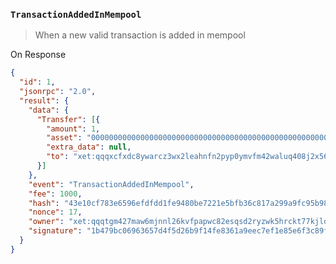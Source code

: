 ### `TransactionAddedInMempool`

> When a new valid transaction is added in mempool

On Response

```json
{
  "id": 1,
  "jsonrpc": "2.0",
  "result": {
    "data": {
      "Transfer": [{
        "amount": 1,
        "asset": "0000000000000000000000000000000000000000000000000000000000000000",
        "extra_data": null,
        "to": "xet:qqqxcfxdc8ywarcz3wx2leahnfn2pyp0ymvfm42waluq408j2x5680gtl9ky3"
      }]
    },
    "event": "TransactionAddedInMempool",
    "fee": 1000,
    "hash": "43e10cf783e6596efdfdd1fe9480be7221e5bfb36c817a299a9fc95b98624e80",
    "nonce": 17,
    "owner": "xet:qqqtgm427maw6mjnnl26kvfpapwc82esqsd2ryzwk5hrckt77kjld7qx6dnxc",
    "signature": "1b479bc06963657d4f5d26b9f14fe8361a9eec7ef1e85e6f3c89fd5fec705fb0b2a04a98f7883f060245794f6f66c9de08c1a86dab5deb2dc544f6cda4b47a0a"
  }
}
```
